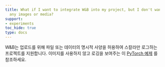 ```yaml
---
title: What if I want to integrate W&B into my project, but I don't want to upload
  any images or media?
support:
- experiments
toc_hide: true
type: docs
---
```


W&B는 업로드를 위해 파일 또는 데이터의 명시적 사양을 허용하여 스칼라만 로그하는 프로젝트를 지원합니다. 이미지를 사용하지 않고 로깅을 보여주는 이 [PyTorch 예제](http://wandb.me/pytorch-colab) 를 참조하세요.
